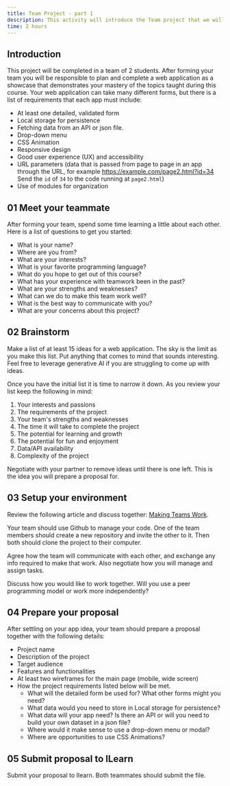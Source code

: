 ```yaml
---
title: Team Project - part 1
description: This activity will introduce the Team project that we will work on over the rest of the semester.
time: 2 hours
---
```


## Introduction

This project will be completed in a team of 2 students. After forming your team you will be responsible to plan and complete a web application as a showcase that demonstrates your mastery of the topics taught during this course. Your web application can take many different forms, but there is a list of requirements that each app must include:

- At least one detailed, validated form
- Local storage for persistence
- Fetching data from an API or json file.
- Drop-down menu
- CSS Animation
- Responsive design
- Good user experience (UX) and accessibility
- URL parameters (data that is passed from page to page in an app through the URL, for example https://example.com/page2.html?id=34 Send the `id` of `34` to the code running at `page2.html`)
- Use of modules for organization

## **01** Meet your teammate

After forming your team, spend some time learning a little about each other. Here is a list of questions to get you started:

- What is your name?
- Where are you from?
- What are your interests?
- What is your favorite programming language?
- What do you hope to get out of this course?
- What has your experience with teamwork been in the past?
- What are your strengths and weaknesses?
- What can we do to make this team work well?
- What is the best way to communicate with you?
- What are your concerns about this project?

## **02** Brainstorm

Make a list of at least 15 ideas for a web application. The sky is the limit as you make this list. Put anything that comes to mind that sounds interesting. Feel free to leverage generative AI if you are struggling to come up with ideas.

Once you have the initial list it is time to narrow it down. As you review your list keep the following in mind:

1. Your interests and passions
2. The requirements of the project
3. Your team's strengths and weaknesses
4. The time it will take to complete the project
5. The potential for learning and growth
6. The potential for fun and enjoyment
7. Data/API availability
8. Complexity of the project

Negotiate with your partner to remove ideas until there is one left. This is the idea you will prepare a proposal for.

## **03** Setup your environment

Review the following article and discuss together: [Making Teams Work](https://byui-cit.github.io/learning-modules/modules/general/team-work/). 

Your team should use Github to manage your code. One of the team members should create a new repository and invite the other to it. Then both should clone the project to their computer. 

Agree how the team will communicate with each other, and exchange any info required to make that work. Also negotiate how you will manage and assign tasks.

Discuss how you would like to work together. Will you use a peer programming model or work more independently?

## **04** Prepare your proposal

After settling on your app idea, your team should prepare a proposal together with the following details:

- Project name
- Description of the project
- Target audience
- Features and functionalities
- At least two wireframes for the main page (mobile, wide screen)
- How the project requirements listed below will be met.
    - What will the detailed form be used for? What other forms might you need?
    - What data would you need to store in Local storage for persistence?
    - What data will your app need? Is there an API or will you need to build your own dataset in a json file?
    - Where would it make sense to use a drop-down menu or modal?
    - Where are opportunities to use CSS Animations?

## **05** Submit proposal to ILearn

Submit your proposal to Ilearn. Both teammates should submit the file.
